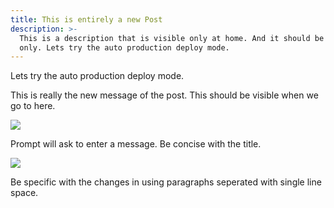 ```yaml
---
title: This is entirely a new Post
description: >-
  This is a description that is visible only at home. And it should be there
  only. Lets try the auto production deploy mode.
---
```


Lets try the auto production deploy mode.

This is really the new message of the post. This should be visible when we go to here.

<Image src="https://assets.tina.io/4bfc19b1-f171-4b6d-9596-3c22a8198535/blog-post-3.jpg" />

Prompt will ask to enter a message. Be concise with the title. 

![](/images/blog-post-1.jpg)

Be specific with the changes in using paragraphs seperated with single line space.
